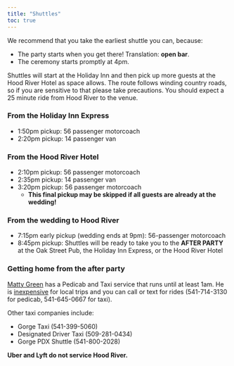 ```yaml
---
title: "Shuttles"
toc: true
---
```


We recommend that you take the earliest shuttle you can, because:

- The party starts when you get there! Translation: **open bar**.
- The ceremony starts promptly at 4pm.

Shuttles will start at the Holiday Inn and then pick up more guests at the Hood River Hotel as space allows. The route follows winding country roads, so if you are sensitive to that please take precautions. You should expect a 25 minute ride from Hood River to the venue.

### From the Holiday Inn Express

- 1:50pm pickup: 56 passenger motorcoach
- 2:20pm pickup: 14 passenger van

### From the Hood River Hotel

- 2:10pm pickup: 56 passenger motorcoach
- 2:35pm pickup: 14 passenger van
- 3:20pm pickup: 56 passenger motorcoach
    - **This final pickup may be skipped if all guests are already at the wedding!**

### From the wedding to Hood River

- 7:15pm early pickup (wedding ends at 9pm): 56-passenger motorcoach
- 8:45pm pickup: Shuttles will be ready to take you to the **AFTER PARTY** at the Oak Street Pub, the Holiday Inn Express, or the Hood River Hotel

### Getting home from the after party

[Matty Green](https://hoodriverpedicab.com/) has a Pedicab and Taxi service that runs until at least 1am. He is [inexpensive](https://hoodriverpedicab.com/rates) for local trips and you can call or text for rides (541-714-3130 for pedicab, 541-645-0667 for taxi). 

Other taxi companies include:

- Gorge Taxi (541-399-5060)
- Designated Driver Taxi (509-281-0434)
- Gorge PDX Shuttle (541-800-2028)

**Uber and Lyft do not service Hood River.**